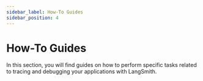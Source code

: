 ```yaml
---
sidebar_label: How-To Guides
sidebar_position: 4
---
```


# How-To Guides

In this section, you will find guides on how to perform specific tasks related to tracing and debugging your applications with LangSmith.